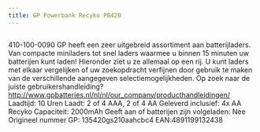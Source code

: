```yaml
---
title: GP Powerbank Recyko PB420
---
```



<Image src={imageProduct} width={imageProduct.width} alt="" />


410-100-0090
GP heeft een zeer uitgebreid assortiment aan batterijladers. Van compacte miniladers tot snel laders waarmee u binnen 15 minuten uw batterijen kunt laden! Hieronder ziet u ze allemaal op een rij. U kunt laders met elkaar vergelijken of uw zoekopdracht verfijnen door gebruik te maken van de verschillende aangegeven selectiemogelijkheden.
Op zoek naar de juiste gebruikershandleiding?
<a href="http://www.gpbatteries.nl/nl/nl/our_company/producthandleidingen/">http://www.gpbatteries.nl/nl/nl/our_company/producthandleidingen/</a>
Laadtijd: 10 Uren
Laadt: 2 of 4 AAA, 2 of 4 AA
Geleverd inclusief: 4x AA Recyko
Capaciteit: 2000mAh
Geeft aan of batterijen zijn volgeladen: Nee
Origineel nummer GP: 135420gs210aahcbc4
EAN:4891199132438

